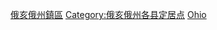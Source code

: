 {{container cat}}

[[Category:俄亥俄州鎮區|]]
[[Category:俄亥俄州各县定居点|Category:俄亥俄州各县定居点]]
[[Category:美國各縣鎮區|Ohio]]